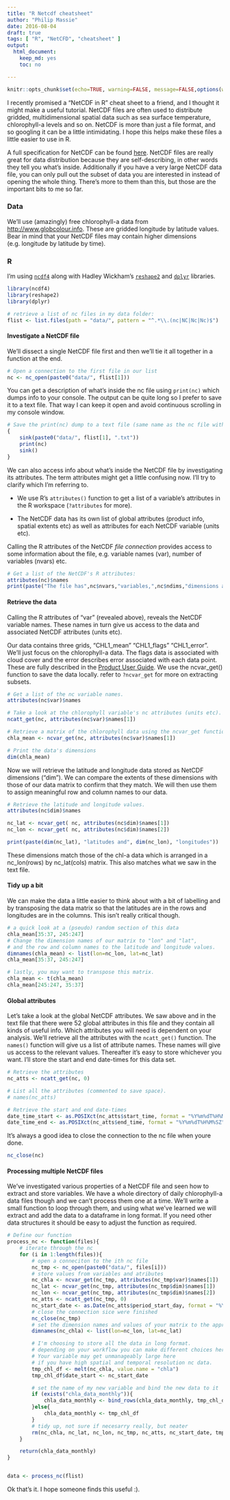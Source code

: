 ```yaml
---
title: "R Netcdf cheatsheet"
author: "Philip Massie"
date: 2016-08-04
draft: true
tags: [ "R", "NetCFD", "cheatsheet" ]
output: 
  html_document: 
    keep_md: yes
    toc: no

---
```

```r
knitr::opts_chunk$set(echo=TRUE, warning=FALSE, message=FALSE,options(width=75))
```
I recently promised a "NetCDF in R" cheat sheet to a friend, and I thought it might make a useful tutorial. NetCDF files are often used to distribute gridded, multidimensional spatial data such as sea surface temperature, chlorophyll-a levels and so on. NetCDF is more than just a file format, and so googling it can be a little intimidating. I hope this helps make these files a little easier to use in R.

A full specification for NetCDF can be found [here]( http://www.unidata.ucar.edu/software/netcdf/docs/). NetCDF files are really great for data distribution because they are self-describing, in other words they tell you what's inside. Additionally if you have a very large NetCDF data file, you can only pull out the subset of data you are interested in instead of opening the whole thing. There's more to them than this, but those are the important bits to me so far.

### Data

We'll use (amazingly) free chlorophyll-a data from [http://www.globcolour.info]( http://www.globcolour.info). These are gridded longitude by latitude values. Bear in mind that your NetCDF files may contain higher dimensions (e.g. longitude by latitude by time).

### R

I'm using [`ncdf4`](https://cran.r-project.org/web/packages/ncdf4/ncdf4.pdf) along with Hadley Wickham's [`reshape2`](https://cran.r-project.org/web/packages/reshape2/reshape2.pdf) and [`dplyr`](https://cran.r-project.org/web/packages/dplyr/dplyr.pdf) libraries.
```r
library(ncdf4)
library(reshape2)
library(dplyr)

# retrieve a list of nc files in my data folder:
flist <- list.files(path = "data/", pattern = "^.*\\.(nc|NC|Nc|Nc)$")
```
#### Investigate a NetCDF file

We'll dissect a single NetCDF file first and then we'll tie it all together in a function at the end.
```r
# Open a connection to the first file in our list
nc <- nc_open(paste0("data/", flist[1]))
```
You can get a description of what's inside the nc file using `print(nc)` which dumps info to your console. The output can be quite long so I prefer to save it to a text file. That way I can keep it open and avoid continuous scrolling in my console window.
```r

# Save the print(nc) dump to a text file (same name as the nc file with a txt extension)
{
    sink(paste0("data/", flist[1], ".txt"))
    print(nc)
    sink()
}

```
We can also access info about what's inside the NetCDF file by investigating its attributes. The term attributes might get a little confusing now.  I'll try to clarify which I'm referring to.

- We use R's `attributes()` function to get a list of a variable's attributes in the R workspace (`?attributes` for more). 

- The NetCDF data has its own list of global attributes (product info, spatial extents etc) as well as attributes for each NetCDF variable (units etc). 

Calling the R attributes of the NetCDF *file connection* provides access to some information about the file, e.g. variable names (var), number of variables (nvars) etc.
```r
# Get a list of the NetCDF's R attributes:
attributes(nc)$names
print(paste("The file has",nc$nvars,"variables,",nc$ndims,"dimensions and",nc$natts,"NetCDF attributes"))

```
#### Retrieve the data

Calling the R attributes of "var" (revealed above), reveals the NetCDF variable names. These names in turn give us access to the data and associated NetCDF attributes (units etc).

Our data contains three grids, "CHL1_mean"  "CHL1_flags" "CHL1_error". We'll just focus on the chlorophyll-a data. The flags data is associated with cloud cover and the error describes error associated with each data point. These are fully described in the [Product User Guide](http://www.globcolour.info/CDR_Docs/GlobCOLOUR_PUG.pdf). We use the ncvar_get() function to save the data locally. refer to `?ncvar_get` for more on extracting subsets.
```r
# Get a list of the nc variable names.
attributes(nc$var)$names

# Take a look at the chlorophyll variable's nc attributes (units etc).
ncatt_get(nc, attributes(nc$var)$names[1])

# Retrieve a matrix of the chlorophyll data using the ncvar_get function:
chla_mean <- ncvar_get(nc, attributes(nc$var)$names[1])

# Print the data's dimensions
dim(chla_mean)
```
Now we will retrieve the latitude and longitude data stored as NetCDF dimensions ("dim"). We can compare the extents of these dimensions with those of our data matrix to confirm that they match. We will then use them to assign meaningful row and column names to our data.
```r
# Retrieve the latitude and longitude values.
attributes(nc$dim)$names

nc_lat <- ncvar_get( nc, attributes(nc$dim)$names[1])
nc_lon <- ncvar_get( nc, attributes(nc$dim)$names[2])

print(paste(dim(nc_lat), "latitudes and", dim(nc_lon), "longitudes"))
```
These dimensions match those of the chl-a data which is arranged in a nc_lon(rows) by nc_lat(cols) matrix. This also matches what we saw in the text file. 

#### Tidy up a bit

We can make the data a little easier to think about with a bit of labelling and by transposing the data matrix so that the latitudes are in the rows and longitudes are in the columns. This isn't really critical though.
```r
# a quick look at a (pseudo) random section of this data
chla_mean[35:37, 245:247]
# Change the dimension names of our matrix to "lon" and "lat", 
# and the row and column names to the latitude and longitude values.
dimnames(chla_mean) <- list(lon=nc_lon, lat=nc_lat)
chla_mean[35:37, 245:247]

# lastly, you may want to transpose this matrix.
chla_mean <- t(chla_mean)
chla_mean[245:247, 35:37]
```
#### Global attributes

Let's take a look at the global NetCDF attributes. We saw above and in the text file that there were 52 global attributes in this file and they contain all kinds of useful info. Which attributes you will need is dependent on your analysis. We'll retrieve all the attributes with the `ncatt_get()` function. The `names()` function will give us a list of attribute names. These names will give us access to the relevant values. Thereafter it's easy to store whichever you want. I'll store the start and end date-times for this data set.
```r
# Retrieve the attributes
nc_atts <- ncatt_get(nc, 0)

# List all the attributes (commented to save space).
# names(nc_atts)

# Retrieve the start and end date-times
date_time_start <- as.POSIXct(nc_atts$start_time, format = "%Y%m%dT%H%M%SZ", tz = "UTC")
date_time_end <- as.POSIXct(nc_atts$end_time, format = "%Y%m%dT%H%M%SZ", tz = "UTC")

```
It's always a good idea to close the connection to the nc file when youre done.
```r
nc_close(nc)
```
#### Processing multiple NetCDF files

We've investigated various properties of a NetCDF file and seen how to extract and store variables. We have a whole directory of daily chlorophyll-a data files though and we can't process them one at a time. We'll write a small function to loop through them, and using what we've learned we will extract and add the data to a dataframe in long format. If you need other data structures it should be easy to adjust the function as required.
```r
# Define our function
process_nc <- function(files){
    # iterate through the nc
    for (i in 1:length(files)){
        # open a conneciton to the ith nc file
        nc_tmp <- nc_open(paste0("data/", files[i]))
        # store values from variables and atributes
        nc_chla <- ncvar_get(nc_tmp, attributes(nc_tmp$var)$names[1])
        nc_lat <- ncvar_get(nc_tmp, attributes(nc_tmp$dim)$names[1])
        nc_lon <- ncvar_get(nc_tmp, attributes(nc_tmp$dim)$names[2])
        nc_atts <- ncatt_get(nc_tmp, 0)
        nc_start_date <- as.Date(nc_atts$period_start_day, format = "%Y%m%d", tz = "UTC")
        # close the connection sice were finished
        nc_close(nc_tmp)
        # set the dimension names and values of your matrix to the appropriate latitude and longitude values
        dimnames(nc_chla) <- list(lon=nc_lon, lat=nc_lat)

        # I'm choosing to store all the data in long format.
        # depending on your workflow you can make different choices here...
        # Your variable may get unmanageably large here
        # if you have high spatial and temporal resolution nc data.
        tmp_chl_df <- melt(nc_chla, value.name = "chla")
        tmp_chl_df$date_start <- nc_start_date

        # set the name of my new variable and bind the new data to it
        if (exists("chla_data_monthly")){
            chla_data_monthly <- bind_rows(chla_data_monthly, tmp_chl_df)
        }else{
            chla_data_monthly <- tmp_chl_df
        }
        # tidy up, not sure if necesarry really, but neater
        rm(nc_chla, nc_lat, nc_lon, nc_tmp, nc_atts, nc_start_date, tmp_chl_df)
    }

    return(chla_data_monthly)
}


data <- process_nc(flist)
```
Ok that's it. I hope someone finds this useful :).